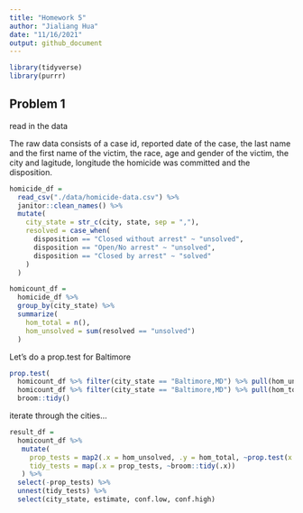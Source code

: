 ```yaml
---
title: "Homework 5"
author: "Jialiang Hua"
date: "11/16/2021"
output: github_document
---
```


```r
library(tidyverse)
library(purrr)
```

## Problem 1

read in the data

The raw data consists of a case id, reported date of the case, the last name and the first name of the victim, the race, age and gender of the victim, the city and lagitude, longitude the homicide was committed and the disposition.

```r
homicide_df = 
  read_csv("./data/homicide-data.csv") %>%
  janitor::clean_names() %>% 
  mutate(
    city_state = str_c(city, state, sep = ","),
    resolved = case_when(
      disposition == "Closed without arrest" ~ "unsolved",
      disposition == "Open/No arrest" ~ "unsolved",
      disposition == "Closed by arrest" ~ "solved"
    )
  )

homicount_df =
  homicide_df %>% 
  group_by(city_state) %>% 
  summarize(
    hom_total = n(),
    hom_unsolved = sum(resolved == "unsolved")
  )
```

Let's do a prop.test for Baltimore

```r
prop.test(
  homicount_df %>% filter(city_state == "Baltimore,MD") %>% pull(hom_unsolved),
  homicount_df %>% filter(city_state == "Baltimore,MD") %>% pull(hom_total)) %>%
  broom::tidy()
```

iterate through the cities...

```r
result_df = 
  homicount_df %>% 
   mutate(
     prop_tests = map2(.x = hom_unsolved, .y = hom_total, ~prop.test(x = .x, n =.y)),
     tidy_tests = map(.x = prop_tests, ~broom::tidy(.x))
   ) %>% 
  select(-prop_tests) %>% 
  unnest(tidy_tests) %>% 
  select(city_state, estimate, conf.low, conf.high)
```

